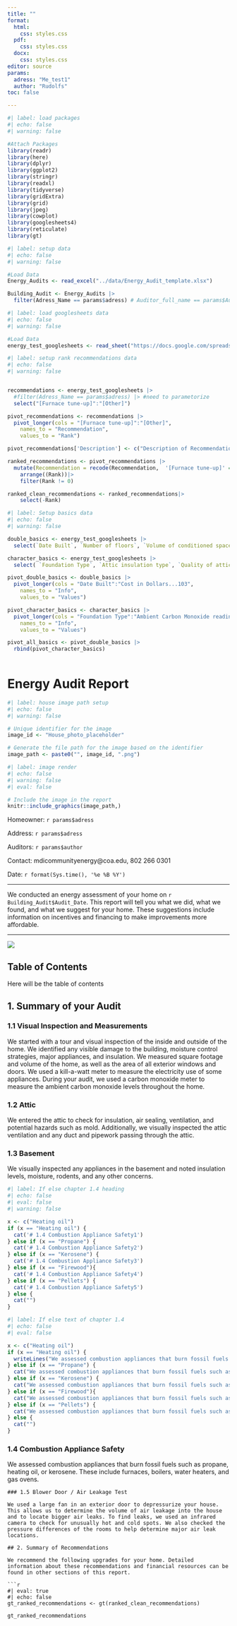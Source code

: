 ```yaml
---
title: ""
format:
  html:
    css: styles.css
  pdf:
    css: styles.css
  docx:
    css: styles.css
editor: source
params:
  adress: "Me_test1"
  author: "Rudolfs"
toc: false

---
```


```r
#| label: load packages
#| echo: false
#| warning: false

#Attach Packages
library(readr)
library(here)
library(dplyr)
library(ggplot2)
library(stringr)
library(readxl)
library(tidyverse)
library(gridExtra)
library(grid)
library(jpeg)
library(cowplot)
library(googlesheets4)
library(reticulate)
library(gt)

```

```r
#| label: setup data
#| echo: false
#| warning: false

#Load Data
Energy_Audits <- read_excel("../data/Energy_Audit_template.xlsx")

Building_Audit <- Energy_Audits |>
  filter(Adress_Name == params$adress) # Auditor_full_name == params$Auditor_full_name

```

```r
#| label: load googlesheets data
#| echo: false
#| warning: false

#Load Data
energy_test_googlesheets <- read_sheet("https://docs.google.com/spreadsheets/d/1NLoDskkQKP9rJdX1TPIwwy_xLSv0wcp77KCfG0lVxCc/edit?resourcekey=&gid=755427871#gid=755427871")

```

```r
#| label: setup rank recommendations data
#| echo: false
#| warning: false


recommendations <- energy_test_googlesheets |>
  #filter(Adress_Name == params$adress) |> #need to parametorize
  select("[Furnace tune-up]":"[Other]")

pivot_recommendations <- recommendations |>
  pivot_longer(cols = "[Furnace tune-up]":"[Other]",
    names_to = "Recommendation", 
    values_to = "Rank")

pivot_recommendations['Description'] <- c("Description of Recommendation","Description of Recommendation","Description of Recommendation","Description of Recommendation","Description of Recommendation","Description of Recommendation","Description of Recommendation","Description of Recommendation","Description of Recommendation","Description of Recommendation","Description of Recommendation","Description of Recommendation","Description of Recommendation","Description of Recommendation","Description of Recommendation","Description of Recommendation","Description of Recommendation","Description of Recommendation","Description of Recommendation","Description of Recommendation")

ranked_recommendations <- pivot_recommendations |>
  mutate(Recommendation = recode(Recommendation,  '[Furnace tune-up]' = 'Furnace tune-up', '[Low-flow showerhead(s)]' = 'Low-flow showerhead(s)', '[LEDs]' = 'LEDs', '[Window Dressers]' = 'Window Dressers', '[Refrigerator]' = 'Refrigerator', '[Freezer]' = 'Freezer', '[Induction Stove]' = 'Induction Stove', '[Heat Pump Water Heater]' = 'Heat Pump Water Heater', '[Gutters]' = 'Gutters', '[Bathroom exhaust fan]' = 'Bathroom exhaust fan', '[Kitchen exhaust fan]' = 'Kitchen exhaust fan', '[Vapor Barrier]' = 'Vapor Barrier', '[Spray Foam]' = 'Spray Foam', '[Attic Insulation ]' = 'Attic Insulation', '[Wall Insulation]' = 'Wall Insulation', '[Electrical Panel Upgrade]' = 'Electrical Panel Upgrade', '[Air Source Heat Pump]'= 'Air Source Heat Pump', '[EV+charger]' = 'EV+charger', '[Solar]' = 'Solar', '[Other]' = 'Other')) |>
    arrange((Rank))|>
    filter(Rank != 0)

ranked_clean_recommendations <- ranked_recommendations|>
    select(-Rank)
```

```r
#| label: Setup basics data
#| echo: false
#| warning: false

double_basics <- energy_test_googlesheets |>
  select(`Date Built`, `Number of floors`, `Volume of conditioned space`, `Square footage of conditioned space`, `Thickness of the attic insulation (inches), at the thinnest location`, `Gallons of Heating Oil`,`Cost in Dollars...84`,`Gallons of Kerosene`,`Cost in Dollars...88`,`Gallons of Propane`,`Cost in Dollars...91`,`kWh of Electricity`,`Cost in Dollars...94`,`Cords of Firewood`,`Cost in Dollars...97`,`Tons of pellets`,`Cost in Dollars...100`,`Write the quantity and measuring unit`, `Cost in Dollars...103` )

character_basics <- energy_test_googlesheets |>
  select( `Foundation Type`, `Attic insulation type`, `Quality of attic insulation's installation? Assess worst part of installation.`,`Ambient Carbon Monoxide reading`,)

pivot_double_basics <- double_basics |>
  pivot_longer(cols = "Date Built":"Cost in Dollars...103",
    names_to = "Info", 
    values_to = "Values")

pivot_character_basics <- character_basics |>
  pivot_longer(cols = "Foundation Type":"Ambient Carbon Monoxide reading",
    names_to = "Info", 
    values_to = "Values")

pivot_all_basics <- pivot_double_basics |>
  rbind(pivot_character_basics)
  
```


# Energy Audit Report {.bheader}

```r
#| label: house image path setup
#| echo: false
#| warning: false

# Unique identifier for the image
image_id <- "House_photo_placeholder"

# Generate the file path for the image based on the identifier
image_path <- paste0("", image_id, ".png")


```

```r
#| label: image render
#| echo: false
#| warning: false
#| eval: false

# Include the image in the report
knitr::include_graphics(image_path,)
```

Homeowner: `r params$adress`

Address: `r params$adress`

Auditors: `r params$author`

Contact: mdicommunityenergy\@coa.edu, 802 266 0301

Date: `r format(Sys.time(), '%e %B %Y')`

------------------------------------------------------------------------

We conducted an energy assessment of your home on `r Building_Audit$Audit_Date`. This report will tell you what we did, what we found, and what we suggest for your home. These suggestions include information on incentives and financing to make improvements more affordable.

------------------------------------------------------------------------

![](images/Logos-together.png)

## Table of Contents

Here will be the table of contents

## 1. Summary of your Audit

### 1.1 Visual Inspection and Measurements

We started with a tour and visual inspection of the inside and outside of the home. We identified any visible damage to the building, moisture control strategies, major appliances, and insulation. We measured square footage and volume of the home, as well as the area of all exterior windows and doors. We used a kill-a-watt meter to measure the electricity use of some appliances. During your audit, we used a carbon monoxide meter to measure the ambient carbon monoxide levels throughout the home.

### 1.2 Attic

We entered the attic to check for insulation, air sealing, ventilation, and potential hazards such as mold. Additionally, we visually inspected the attic ventilation and any duct and pipework passing through the attic.

### 1.3 Basement

We visually inspected any appliances in the basement and noted insulation levels, moisture, rodents, and any other concerns.

```r
#| label: If else chapter 1.4 heading
#| echo: false
#| eval: false
#| warning: false

x <- c("Heating oil")
if (x == "Heating oil") {
  cat('# 1.4 Combustion Appliance Safety1')
} else if (x == "Propane") {
  cat('# 1.4 Combustion Appliance Safety2')
} else if (x == "Kerosene") {
  cat('# 1.4 Combustion Appliance Safety3')
} else if (x == "Firewood"){
  cat('# 1.4 Combustion Appliance Safety4')
} else if (x == "Pellets") {
  cat('# 1.4 Combustion Appliance Safety5')
} else {
  cat("")
}
```

```r
#| label: If else text of chapter 1.4
#| echo: false
#| eval: false

x <- c("Heating oil")
if (x == "Heating oil") {
  writeLines("We assessed combustion appliances that burn fossil fuels such as propane, heating oil, or kerosene. These include furnaces, boilers, water heaters, and gas ovens.")
} else if (x == "Propane") {
  cat("We assessed combustion appliances that burn fossil fuels such as propane, heating oil, or kerosene. These include furnaces, boilers, water heaters, and gas ovens.")
} else if (x == "Kerosene") {
  cat("We assessed combustion appliances that burn fossil fuels such as propane, heating oil, or kerosene. These include furnaces, boilers, water heaters, and gas ovens.")
} else if (x == "Firewood"){
  cat("We assessed combustion appliances that burn fossil fuels such as propane, heating oil, or kerosene. These include furnaces, boilers, water heaters, and gas ovens.")
} else if (x == "Pellets") {
  cat("We assessed combustion appliances that burn fossil fuels such as propane, heating oil, or kerosene. These include furnaces, boilers, water heaters, and gas ovens.")
} else {
  cat("")
}
```

### 1.4 Combustion Appliance Safety
We assessed combustion appliances that burn fossil fuels such as propane, heating oil, or kerosene. These include furnaces, boilers, water heaters, and gas ovens.

<!--- Option 1: We visually inspected and conducted combustion safety tests on the combustion appliance(s) in your home. This included measuring for carbon monoxide and testing that flue gases are properly exhausting from the home. 
Option 2: We visually inspected your appliance(s) but were unable to perform combustion safety tests.

IF propane gas, Add sentence to Options 1/2: We also performed gas leak detection tests on your propane appliance(s).--->
```
### 1.5 Blower Door / Air Leakage Test

We used a large fan in an exterior door to depressurize your house. This allows us to determine the volume of air leakage into the house and to locate bigger air leaks. To find leaks, we used an infrared camera to check for unusually hot and cold spots. We also checked the pressure differences of the rooms to help determine major air leak locations.

## 2. Summary of Recommendations

We recommend the following upgrades for your home. Detailed information about these recommendations and financial resources can be found in other sections of this report. 

```r
#| eval: true
#| echo: false
gt_ranked_recommendations <- gt(ranked_clean_recommendations)

gt_ranked_recommendations
```
